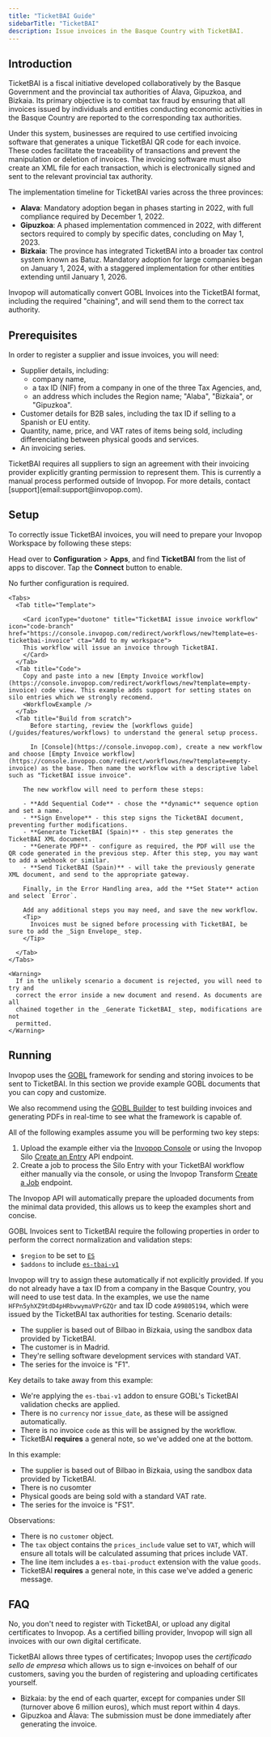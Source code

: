 ```yaml
---
title: "TicketBAI Guide"
sidebarTitle: "TicketBAI"
description: Issue invoices in the Basque Country with TicketBAI.
---
```



## Introduction

TicketBAI is a fiscal initiative developed collaboratively by the Basque Government and the provincial tax authorities of Álava, Gipuzkoa, and Bizkaia. Its primary objective is to combat tax fraud by ensuring that all invoices issued by individuals and entities conducting economic activities in the Basque Country are reported to the corresponding tax authorities.

Under this system, businesses are required to use certified invoicing software that generates a unique TicketBAI QR code for each invoice. These codes facilitate the traceability of transactions and prevent the manipulation or deletion of invoices. The invoicing software must also create an XML file for each transaction, which is electronically signed and sent to the relevant provincial tax authority.

The implementation timeline for TicketBAI varies across the three provinces:

- **Alava**: Mandatory adoption began in phases starting in 2022, with full compliance required by December 1, 2022.
- **Gipuzkoa**: A phased implementation commenced in 2022, with different sectors required to comply by specific dates, concluding on May 1, 2023.
- **Bizkaia**: The province has integrated TicketBAI into a broader tax control system known as Batuz. Mandatory adoption for large companies began on January 1, 2024, with a staggered implementation for other entities extending until January 1, 2026.

Invopop will automatically convert GOBL Invoices into the TicketBAI format, including the required "chaining", and will send them to the correct tax authority.

## Prerequisites

In order to register a supplier and issue invoices, you will need:

- Supplier details, including:
  - company name,
  - a tax ID (NIF) from a company in one of the three Tax Agencies, and,
  - an address which includes the Region name; "Alaba", "Bizkaia", or "Gipuzkoa".
- Customer details for B2B sales, including the tax ID if selling to a Spanish or EU entity.
- Quantity, name, price, and VAT rates of items being sold, including differenciating between physical goods and services.
- An invoicing series.

<Info>
  TicketBAI requires all suppliers to sign an agreement with their invoicing
  provider explicitly granting permission to represent them. This is currently a
  manual process performed outside of Invopop. For more details, contact
  [support](email:support@invopop.com).
</Info>

## Setup

To correctly issue TicketBAI invoices, you will need to prepare your Invopop Workspace by following these steps:
<Steps>
<Step title="Connect the TicketBAI app">

Head over to **Configuration** > **Apps**, and find **TicketBAI** from the list of apps to discover. Tap the **Connect** button to enable.

No further configuration is required.

</Step>

<Step title="Create invoice workflow">


    <Tabs>
      <Tab title="Template">

        <Card iconType="duotone" title="TicketBAI issue invoice workflow" icon="code-branch" href="https://console.invopop.com/redirect/workflows/new?template=es-ticketbai-invoice" cta="Add to my workspace">
        This workflow will issue an invoice through TicketBAI.
        </Card>
      </Tab>
      <Tab title="Code">
        Copy and paste into a new [Empty Invoice workflow](https://console.invopop.com/redirect/workflows/new?template=empty-invoice) code view. This example adds support for setting states on silo entries which we strongly recomend.
        <WorkflowExample />
      </Tab>
      <Tab title="Build from scratch">
          Before starting, review the [workflows guide](/guides/features/workflows) to understand the general setup process.

          In [Console](https://console.invopop.com), create a new workflow and choose [Empty Invoice workflow](https://console.invopop.com/redirect/workflows/new?template=empty-invoice) as the base. Then name the workflow with a descriptive label such as "TicketBAI issue invoice".

        The new workflow will need to perform these steps:

        - **Add Sequential Code** - chose the **dynamic** sequence option and set a name.
        - **Sign Envelope** - this step signs the TicketBAI document, preventing further modifications.
        - **Generate TicketBAI (Spain)** - this step generates the TicketBAI XML document.
        - **Generate PDF** - configure as required, the PDF will use the QR code generated in the previous step. After this step, you may want to add a webhook or similar.
        - **Send TicketBAI (Spain)** - will take the previously generate XML document, and send to the appropriate gateway.

        Finally, in the Error Handling area, add the **Set State** action and select `Error`.

        Add any additional steps you may need, and save the new workflow.
        <Tip>
          Invoices must be signed before processing with TicketBAI, be sure to add the _Sign Envelope_ step.
        </Tip>

      </Tab>
    </Tabs>

    <Warning>
      If in the unlikely scenario a document is rejected, you will need to try and
      correct the error inside a new document and resend. As documents are all
      chained together in the _Generate TicketBAI_ step, modifications are not
      permitted.
    </Warning>

</Step>

</Steps>

## Running

Invopop uses the [GOBL](https://docs.gobl.org) framework for sending and storing invoices to be sent to TicketBAI. In this section we provide example GOBL documents that you can copy and customize.

We also recommend using the [GOBL Builder](https://build.gobl.org) to test building invoices and generating PDFs in real-time to see what the framework is capable of.

All of the following examples assume you will be performing two key steps:

1. Upload the example either via the [Invopop Console](https://console.invopop.com) or using the Invopop Silo [Create an Entry](/api-ref/silo/entries/create-an-entry-put) API endpoint.
2. Create a job to process the Silo Entry with your TicketBAI workflow either manually via the console, or using the Invopop Transform [Create a Job](/api-ref/transform/jobs/create-a-job-put) endpoint.

The Invopop API will automatically prepare the uploaded documents from the minimal data provided, this allows us to keep the examples short and concise.

GOBL Invoices sent to TicketBAI require the following properties in order to perform the correct normalization and validation steps:

- `$region` to be set to [`ES`](https://docs.gobl.org/regimes/es)
- `$addons` to include [`es-tbai-v1`](https://docs.gobl.org/addons/es-tbai-v1)

Invopop will try to assign these automatically if not explicitly provided.
<Tip>
  If you do not already have a tax ID from a company in the Basque Country, you
  will need to use test data. In the examples, we use the name
  `HFPn5yhXZ9tdD4pHRbvwymaVPrGZQr` and tax ID code `A99805194`, which were
  issued by the TicketBAI tax authorities for testing.
</Tip>
<AccordionGroup>
<Accordion title="B2B Invoice">
Scenario details:

- The supplier is based out of Bilbao in Bizkaia, using the sandbox data provided by TicketBAI.
- The customer is in Madrid.
- They're selling software development services with standard VAT.
- The series for the invoice is "F1".

<B2BInvoice />

Key details to take away from this example:

- We're applying the `es-tbai-v1` addon to ensure GOBL's TicketBAI validation checks are applied.
- There is no `currency` nor `issue_date`, as these will be assigned automatically.
- There is no invoice `code` as this will be assigned by the workflow.
- TicketBAI **requires** a general note, so we've added one at the bottom.

</Accordion>
<Accordion title="B2C Simplified Invoice">
In this example:

- The supplier is based out of Bilbao in Bizkaia, using the sandbox data provided by TicketBAI.
- There is no cusomter
- Physical goods are being sold with a standard VAT rate.
- The series for the invoice is "FS1".

<B2CInvoice />

Observations:

- There is no `customer` object.
- The `tax` object contains the `prices_include` value set to `VAT`, which will ensure all totals will be calculated assuming that prices include VAT.
- The line item includes a `es-tbai-product` extension with the value `goods`.
- TicketBAI **requires** a general note, in this case we've added a generic message.

</Accordion>
</AccordionGroup>


## FAQ
<AccordionGroup>
<Accordion title="Do I need a digital certificate or any registration with TicketBAI?">
No, you don't need to register with TicketBAI, or upload any digital certificates to Invopop. As a certified billing provider, Invopop will sign all invoices with our own digital certificate.

TicketBAI allows three types of certificates; Invopop uses the *certificado sello de empresa* which allows us to sign e-invoices on behalf of our customers, saving you the burden of registering and uploading certificates yourself.
</Accordion>
<Accordion title="What is the deadline for uploading invoices from the time the sale is made?">
- Bizkaia: by the end of each quarter, except for companies under SII (turnover above 6 million euros), which must report within 4 days.
- Gipuzkoa and Álava: The submission must be done immediately after generating the invoice.
</Accordion>
</AccordionGroup>
